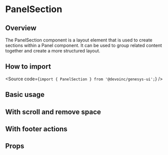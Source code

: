 

<Meta of={Stories} />

# PanelSection

## Overview

The PanelSection component is a layout element that is
used to create sections within a Panel component.
It can be used to group related content together and create a more structured
layout.

## How to import

<Source code={`import { PanelSection } from '@devoinc/genesys-ui';`} />

## Basic usage

<Canvas of={Stories.Base} />

## With scroll and remove space

<Canvas of={Stories.WithScroll} />

## With footer actions

<Canvas of={Stories.WithFooterActions} />

## Props

<ArgTypes of={Stories} />

